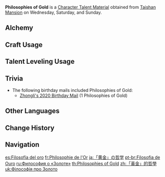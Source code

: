 {{Item Infobox
|id          = 104318
|image       = Item Philosophies of Gold.png
|type        = Character Talent Materials
|group2       = Talent Books
|invCategory = Character Development Items
|group       = Gold Books
|quality     = 4
|description = Gold is the symbol of the land of Geo.<br />Gold is the wealth of Liyue, but Liyue's true wealth is the hearts of its people that shine like gold.
|day1        = Wednesday
|day2        = Saturday
|day3        = Sunday
|source1     = Taishan Mansion
|source2     = [[Crafting]]
}}
'''Philosophies of Gold''' is a [[Character Talent Material]] obtained from [[Taishan Mansion]] on Wednesday, Saturday, and Sunday.

==Alchemy==
{{Recipe
|type = Crafting
|Guide to Gold = 3
|Mora = 550
|sort = Guide to Gold;Mora
}}

==Craft Usage==
{{Craft Usage}}

==Talent Leveling Usage==
{{Talent Leveling Usage}}

==Trivia==
* The following birthday mails included Philosophies of Gold:
** [[Mail/I Hope This Finds You Well (2020-12-31)|Zhongli's 2020 Birthday Mail]] (1 Philosophies of Gold)

==Other Languages==
{{Other Languages
|en      = Philosophies of Gold
|zhs     = 「黄金」的哲学
|zhs_rm  = "Huángjīn" de Zhéxué
|zht     = 「黃金」的哲學
|zht_rm  = "Huángjīn" de Zhéxué
|zh_tl   = 
|ja      = 「黄金」の哲学
|ja_rm   = "Ougon" no Tetsugaku
|ja_tl   = 
|ko      = 「황금」의 철학
|ko_rm   = "Hwanggeum"-ui Cheolhak
|ko_tl   = Philosophy of "Gold"
|es      = Filosofía del oro
|es_tl   = Philosophy of Gold
|fr      = Philosophie de l'Or
|fr_tl   = Philosophy of Gold
|ru      = Философия о «Золоте»
|ru_tl   = Philosophy of "Gold"
|th      = Philosophies of "Gold"
|vi      = Triết Học Của "Hoàng Kim"
|vi_tl   = Philosophy of "Gold"
|de      = Philosophie des „Golds“
|de_tl   = Philosophy of "Gold"
|id      = Philosophies of "Gold"
|pt      = Filosofia de Ouro
|pt_tl   = Philosophy of Gold
|tr      = Altın Felsefesi
|tr_tl   = 
|it      = Filosofie dell'oro
|it_tl   = Philosophies of Gold
}}

==Change History==
{{Change History|1.0}}

==Navigation==
{{Development Item Navbox|Character Talent Materials}}

[[es:Filosofía del oro]]
[[fr:Philosophie de l'Or]]
[[ja:「黄金」の哲学]]
[[pt-br:Filosofia de Ouro]]
[[ru:Философия о «Золоте»]]
[[th:Philosophies of Gold]]
[[zh:「黃金」的哲學]]
[[uk:Філософія про Золото]]